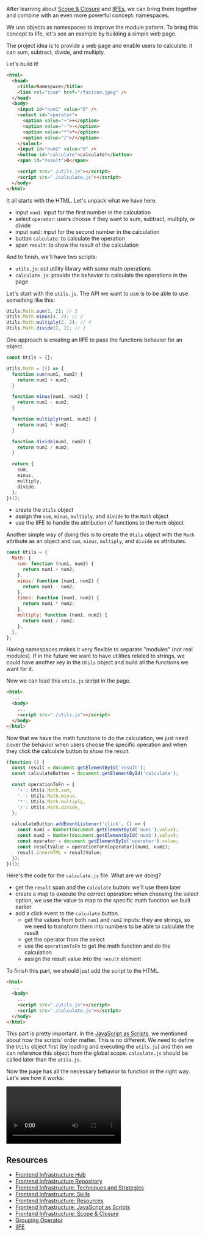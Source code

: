 <SmoothRender>

After learning about [Scope & Closure](/series/frontend-infrastructure/scope-and-closure) and [IIFEs](/series/frontend-infrastructure/iife-immediately-invoked-function-expression), we can bring them together and combine with an even more powerful concept: namespaces.

We use objects as namespaces to improve the module pattern. To bring this concept to life, let's see an example by building a simple web page.

The project idea is to provide a web page and enable users to calculate: it can sum, subtract, divide, and multiply.

Let's build it!

```html
<html>
  <head>
    <title>Namespace</title>
    <link rel="icon" href="/favicon.jpeg" />
  </head>
  <body>
    <input id="num1" value="0" />
    <select id="operator">
      <option value="+">+</option>
      <option value="-">-</option>
      <option value="*">*</option>
      <option value="/">/</option>
    </select>
    <input id="num2" value="0" />
    <button id="calculate">calculate!</button>
    <span id="result">0</span>

    <script src="./utils.js"></script>
    <script src="./calculate.js"></script>
  </body>
</html>
```

It all starts with the HTML. Let's unpack what we have here.

- input `num1`: input for the first number in the calculation
- select `operator`: users choose if they want to sum, subtract, multiply, or divide
- input `num2`: input for the second number in the calculation
- button `calculate`: to calculate the operation
- span `result`: to show the result of the calculation

And to finish, we'll have two scripts:

- `utils.js`: out utility library with some math operations
- `calculate.js`: provide the behavior to calculate the operations in the page

Let's start with the `utils.js`. The API we want to use is to be able to use something like this:

```javascript
Utils.Math.sum(1, 2); // 3
Utils.Math.minus(4, 2); // 2
Utils.Math.multiply(2, 2); // 4
Utils.Math.divide(2, 2); // 1
```

One approach is creating an IIFE to pass the functions behavior for an object.

```javascript
const Utils = {};

Utils.Math = (() => {
  function sum(num1, num2) {
    return num1 + num2;
  }

  function minus(num1, num2) {
    return num1 - num2;
  }

  function multiply(num1, num2) {
    return num1 * num2;
  }

  function divide(num1, num2) {
    return num1 / num2;
  }

  return {
    sum,
    minus,
    multiply,
    divide,
  };
})();
```

- create the `Utils` object
- assign the `sum`, `minus`, `multiply`, and `divide` to the `Math` object
- use the IIFE to handle the attribution of functions to the `Math` object

Another simple way of doing this is to create the `Utils` object with the `Math` attribute as an object and `sum`, `minus`, `multiply`, and `divide` as attributes.

```javascript
const Utils = {
  Math: {
    sum: function (num1, num2) {
      return num1 + num2;
    },
    minus: function (num1, num2) {
      return num1 - num2;
    },
    times: function (num1, num2) {
      return num1 * num2;
    },
    multiply: function (num1, num2) {
      return num1 / num2;
    },
  },
};
```

Having namespaces makes it very flexible to separate "modules" (not real modules). If in the future we want to have utilities related to strings, we could have another key in the `Utils` object and build all the functions we want for it.

Now we can load this `utils.js` script in the page.

```html
<html>
  ...
  <body>
    ...
    <script src="./utils.js"></script>
  </body>
</html>
```

Now that we have the math functions to do the calculation, we just need cover the behavior when users choose the specific operation and when they click the calculate button to show the result.

```javascript
(function () {
  const result = document.getElementById('result');
  const calculateButton = document.getElementById('calculate');

  const operationToFn = {
    '+': Utils.Math.sum,
    '-': Utils.Math.minus,
    '*': Utils.Math.multiply,
    '/': Utils.Math.divide,
  };

  calculateButton.addEventListener('click', () => {
    const num1 = Number(document.getElementById('num1').value);
    const num2 = Number(document.getElementById('num2').value);
    const operator = document.getElementById('operator').value;
    const resultValue = operationToFn[operator](num1, num2);
    result.innerHTML = resultValue;
  });
})();
```

Here's the code for the `calculate.js` file. What are we doing?

- get the `result` span and the `calculate` button: we'll use them later
- create a map to execute the correct operation: when choosing the select option, we use the value to map to the specific math function we built earlier
- add a click event to the `calculate` button.
  - get the values from both `num1` and `num2` inputs: they are strings, so we need to transform them into numbers to be able to calculate the result
  - get the operator from the select
  - use the `operationToFn` to get the math function and do the calculation
  - assign the result value into the `result` element

To finish this part, we should just add the script to the HTML.

```html
<html>
  ...
  <body>
    ...
    <script src="./utils.js"></script>
    <script src="./calculate.js"></script>
  </body>
</html>
```

This part is pretty important. In the [JavaScript as Scripts](/series/frontend-infrastructure/javascript-as-scripts), we mentioned about how the scripts' order matter. This is no different. We need to define the `Utils` object first (by loading and executing the `utils.js`) and then we can reference this object from the global scope. `calculate.js` should be called later than the `utils.js`.

Now the page has all the necessary behavior to function in the right way. Let's see how it works:

<div style={{ margin: 'auto', textAlign: 'center' }}>
  <video controls="true" allowfullscreen="true" style={{ width: '100%' }}>
    <source
      src="/series/frontend-infrastructure/calculator.mov"
      type="video/mp4"
    />
  </video>
</div>

## Resources

- [Frontend Infrastructure Hub](/frontend-infrastructure)
- [Frontend Infrastructure Repository](https://github.com/imteekay/frontend-infrastructure)
- [Frontend Infrastructure: Techniques and Strategies](/series/frontend-infrastructure/techniques-and-strategies)
- [Frontend Infrastructure: Skills](/series/frontend-infrastructure/skills)
- [Frontend Infrastructure: Resources](/series/frontend-infrastructure/resources)
- [Frontend Infrastructure: JavaScript as Scripts](/series/frontend-infrastructure/javascript-as-scripts)
- [Frontend Infrastructure: Scope & Closure](/series/frontend-infrastructure/scope-and-closure)
- [Grouping Operator](https://developer.mozilla.org/en-US/docs/Web/JavaScript/Reference/Operators/Grouping#using_the_grouping_operator)
- [IIFE](https://developer.mozilla.org/en-US/docs/Glossary/IIFE)

</SmoothRender>
